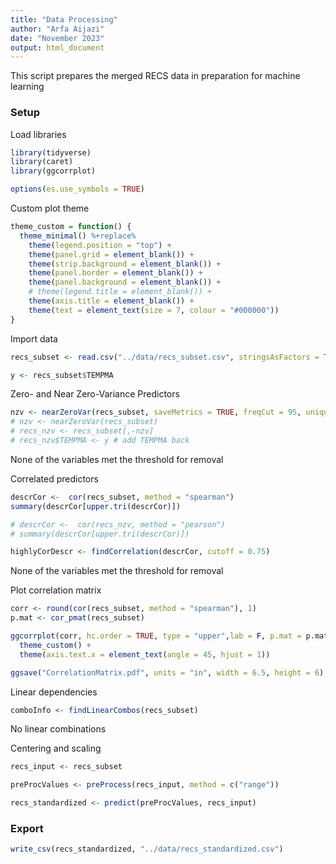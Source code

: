 ```yaml
---
title: "Data Processing"
author: "Arfa Aijazi"
date: "November 2023"
output: html_document
---
```


This script prepares the merged RECS data in preparation for machine learning

### Setup
Load libraries
```r
library(tidyverse)
library(caret)
library(ggcorrplot)

options(es.use_symbols = TRUE)
```

Custom plot theme
```r
theme_custom = function() {
  theme_minimal() %+replace%
    theme(legend.position = "top") +
    theme(panel.grid = element_blank()) +
    theme(strip.background = element_blank()) +
    theme(panel.border = element_blank()) +
    theme(panel.background = element_blank()) +
    # theme(legend.title = element_blank()) +
    theme(axis.title = element_blank()) +
    theme(text = element_text(size = 7, colour = "#000000"))
}
```

Import data
```r
recs_subset <- read.csv("../data/recs_subset.csv", stringsAsFactors = TRUE)

y <- recs_subset$TEMPMA
```

Zero- and Near Zero-Variance Predictors

```r
nzv <- nearZeroVar(recs_subset, saveMetrics = TRUE, freqCut = 95, uniqueCut = 0.008270615) # Look for variables with less variance than TEMPMA
# nzv <- nearZeroVar(recs_subset)
# recs_nzv <- recs_subset[,-nzv]
# recs_nzv$TEMPMA <- y # add TEMPMA back
```
None of the variables met the threshold for removal


Correlated predictors
```r
descrCor <-  cor(recs_subset, method = "spearman")
summary(descrCor[upper.tri(descrCor)])

# descrCor <-  cor(recs_nzv, method = "pearson")
# summary(descrCor[upper.tri(descrCor)])

highlyCorDescr <- findCorrelation(descrCor, cutoff = 0.75)
```
None of the variables met the threshold for removal

Plot correlation matrix
```r
corr <- round(cor(recs_subset, method = "spearman"), 1)
p.mat <- cor_pmat(recs_subset)

ggcorrplot(corr, hc.order = TRUE, type = "upper",lab = F, p.mat = p.mat, outline.color = "white", legend.title = "Spearman's correlation coefficient") + 
  theme_custom() +
  theme(axis.text.x = element_text(angle = 45, hjust = 1))

ggsave("CorrelationMatrix.pdf", units = "in", width = 6.5, height = 6)
```


Linear dependencies
```r
comboInfo <- findLinearCombos(recs_subset)
```

No linear combinations

Centering and scaling
```r
recs_input <- recs_subset

preProcValues <- preProcess(recs_input, method = c("range"))

recs_standardized <- predict(preProcValues, recs_input)
```

### Export
```r
write_csv(recs_standardized, "../data/recs_standardized.csv")
```
